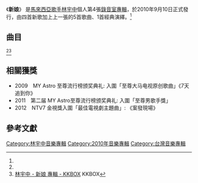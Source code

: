 {{Otheruses|新娘 (消歧义)|other=同名或類似名的其它條目描述}}

{{Infobox Album

| Name  = 新娘
| Type  = 專輯
| Cover  = 
| Artist  = [[林宇中|林宇中]]
| Released   = 2010年9月10日<ref name="fiveMusic">[http://www.5music.com.tw/CDList-C.asp?cdno=431465678525 林宇中 / 新娘 - 五大唱片] FIVE MUSIC.{{zh-tw}}</ref>
| Recorded  = 2010年 <ref name="isrc">[http://isrc.ncl.edu.tw/music_view.aspx?item=10591 林宇中 / 新娘 - 國際標準錄音錄影資料代碼查詢系統] ISRC{{zh-tw}}</ref>
| Genre = [[華語流行音樂|華語流行音樂]]
| Length = 40:28<ref name="isrc"/>
| Label = [[海蝶音樂|海蝶音樂]]<ref name="isrc"/>
| Producer = 
| Last album = [[All_About_Rynn|All About Rynn]]<br/><small>2009年</small>
| This album = '''新娘'''<br/><small>2010年</small>
| Next album = [[捨得_(林宇中專輯)|捨得]]<br/><small>2013年</small>
}}
《'''新娘'''》 是[[馬來西亞|馬來西亞]][[歌手|歌手]][[林宇中|林宇中]]個人第4張[[錄音室專輯|錄音室專輯]]，於2010年9月10日正式發行，由四首新歌加上上一張的5首歌曲、1首經典演繹。<ref name="fiveMusic"/>

==曲目==
<ref name="isrc"/><ref>[http://www.kkbox.com/tw/tc/album/-V8zNG6wJNV9GSb0F.RQ008l-index.html 林宇中 - 新娘 專輯 - KKBOX] {{Wayback|url=http://www.kkbox.com/tw/tc/album/-V8zNG6wJNV9GSb0F.RQ008l-index.html |date=20171213011353 }} KKBOX{{zh-tw}}</ref>

{{Tracklist
| all_writing = [[林宇中|林宇中]]，除備註特別註明。

| title1 = 路過的新娘
| arranger1 = [[Terence_Teo|Terence Teo]]
| longnote1 = 首波主打
| length1 = 4:30

| title2 = 優雅的分手
| arranger2 = [[Mac_Chew|Mac Chew]]
| longnote2 = 第三主打<br/>[[愛情闖進門|愛情闖進門]]插曲
| length2 = 4:38

| title3 = 活到一百歲
| arranger3 = [[蔡政勳|蔡政勳]]
| longnote3 = 第二主打
| length3 = 3:45

| title4 = 不轉木馬
| arranger4 = [[李志清|李志清]]
| longnote4 = 第六主打
| length4 = 4:09

| title5 = 嗚呼
| arranger5 =  [[Kenn.C|Kenn.C]]
| longnote5 = 第四主打<br/>[[貓頭鷹守護神|貓頭鷹守護神]]主題曲
| length5 = 4:00

| title6 = 怎麼活怎麼好
| arranger6 = [[Shamril_Mohd.Salleh|Shamril Mohd.Salleh]]
| longnote6 = 
| length6 = 3:21

| title7 = 七天追到你
| arranger7 = [[魏文浩|魏文浩]]
| longnote7 = 第五主打<br/>[[高校鐵金剛|高校鐵金剛]]片尾曲<br/>[[高校鐵金剛|高校鐵金剛]]插曲
| length7 = 3:55

| title8 = 案發現場
| arranger8 = [[饒善強|饒善強]]
| longnote8 = 
| length8 = 3:30

| title9 = 輕輕
| arranger9 = 饒善強
| longnote9 = 
| length9 = 3:53

| title10 = 叫阮的名
| arranger10 = [[劉永輝|劉永輝]]
| longnote10 = 作詞：[[何啟弘|何啟弘]]<br/>作曲：[[巫啟賢|巫啟賢]]<br/>翻唱<br/>原唱:[[巫啟賢|巫啟賢]]
| length10 = 4:47

| total_length = 40:28
}}

==相關獲獎==
* 2009　MY Astro 至尊流行榜颁奖典礼: 入圍「至尊大马电视原创歌曲」《7天追到你》
* 2011　第二届 MY Astro至尊流行榜颁奖典礼: 入圍「至尊男歌手獎」
* 2012　NTV7 金視獎入圍「最佳電視劇主題曲」: 《案發現場》

==參考文獻==
{{reflist}}
{{album-stub}}
[[Category:林宇中音樂專輯|Category:林宇中音樂專輯]]
[[Category:2010年音樂專輯|Category:2010年音樂專輯]]
[[Category:台灣音樂專輯|Category:台灣音樂專輯]]